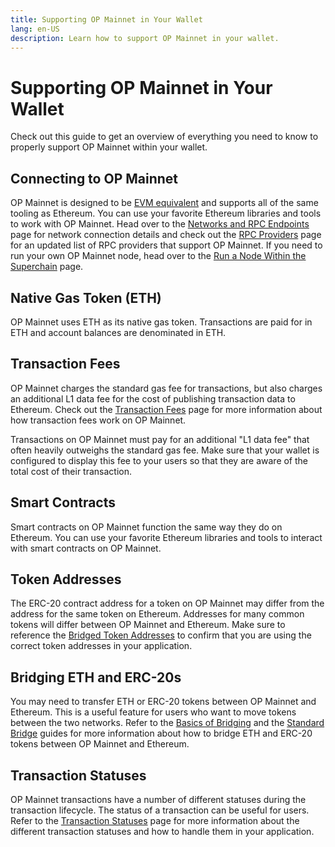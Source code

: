 ```yaml
---
title: Supporting OP Mainnet in Your Wallet
lang: en-US
description: Learn how to support OP Mainnet in your wallet.
---
```



# Supporting OP Mainnet in Your Wallet

Check out this guide to get an overview of everything you need to know to properly support OP Mainnet within your wallet.

## Connecting to OP Mainnet

OP Mainnet is designed to be [EVM equivalent](https://web.archive.org/web/20231127160757/https://medium.com/ethereum-optimism/introducing-evm-equivalence-5c2021deb306) and supports all of the same tooling as Ethereum.
You can use your favorite Ethereum libraries and tools to work with OP Mainnet.
Head over to the [Networks and RPC Endpoints](/chain/networks) page for network connection details and check out the [RPC Providers](/builders/tools/connect/rpc-providers) page for an updated list of RPC providers that support OP Mainnet.
If you need to run your own OP Mainnet node, head over to the [Run a Node Within the Superchain](/builders/node-operators/superchain-node) page.

## Native Gas Token (ETH)

OP Mainnet uses ETH as its native gas token.
Transactions are paid for in ETH and account balances are denominated in ETH.

## Transaction Fees

OP Mainnet charges the standard gas fee for transactions, but also charges an additional L1 data fee for the cost of publishing transaction data to Ethereum.
Check out the [Transaction Fees](/stack/transactions/fees) page for more information about how transaction fees work on OP Mainnet.

<Callout>
Transactions on OP Mainnet must pay for an additional "L1 data fee" that often heavily outweighs the standard gas fee.
Make sure that your wallet is configured to display this fee to your users so that they are aware of the total cost of their transaction.
</Callout>

## Smart Contracts

Smart contracts on OP Mainnet function the same way they do on Ethereum.
You can use your favorite Ethereum libraries and tools to interact with smart contracts on OP Mainnet.

## Token Addresses

The ERC-20 contract address for a token on OP Mainnet may differ from the address for the same token on Ethereum.
Addresses for many common tokens will differ between OP Mainnet and Ethereum.
Make sure to reference the [Bridged Token Addresses](/chain/tokenlist) to confirm that you are using the correct token addresses in your application.

## Bridging ETH and ERC-20s

You may need to transfer ETH or ERC-20 tokens between OP Mainnet and Ethereum.
This is a useful feature for users who want to move tokens between the two networks.
Refer to the [Basics of Bridging](/builders/app-developers/bridging/basics) and the [Standard Bridge](/builders/app-developers/bridging/standard-bridge) guides for more information about how to bridge ETH and ERC-20 tokens between OP Mainnet and Ethereum.

## Transaction Statuses

OP Mainnet transactions have a number of different statuses during the transaction lifecycle.
The status of a transaction can be useful for users.
Refer to the [Transaction Statuses](/builders/app-developers/transactions/statuses) page for more information about the different transaction statuses and how to handle them in your application.
